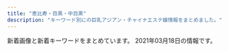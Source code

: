 ```yaml
---
title: "恵比寿・目黒・中目黒"
description: "キーワード別にの巨乳アジアン・チャイナエステ嬢情報をまとめました。"
---
```


新着画像と新着キーワードをまとめています。
2021年03月18日の情報です。

<DmmAffiliateIns />
<KeywordTable
  shops={
    [
    {
        "station": "JR\u6075\u6bd4\u5bff\u99c5\u897f\u53e3",
        "name": "\u7f8e\u9b54\u5973",
        "img_links": [
            "http://bimajo-massage.work/img/sta1.jpg",
            "http://bimajo-massage.work/sp/img/st6.jpg",
            "http://bimajo-massage.work/sp/img/pic.jpg",
            "http://bimajo-massage.work/img/st1.jpg",
            "http://bimajo-massage.work/sp/img/t-a.jpg",
            "http://bimajo-massage.work/img/xmas.png",
            "http://bimajo-massage.work/img/acc1.jpg",
            "http://bimajo-massage.work/sp/img/add.jpg",
            "http://bimajo-massage.work/img/mo.png",
            "http://bimajo-massage.work/sp/img/pc.jpg",
            "http://bimajo-massage.work/sp/img/cam.jpg",
            "http://bimajo-massage.work/img/acc2.jpg",
            "http://bimajo-massage.work/sp/img/time.jpg",
            "http://bimajo-massage.work/sp/img/st1.jpg",
            "http://bimajo-massage.work/sp/img/info.jpg",
            "http://bimajo-massage.work/sp/img/t-s.jpg",
            "http://bimajo-massage.work/img/bottom.png",
            "http://bimajo-massage.work/img/pic.png",
            "http://bimajo-massage.work/img/body-.png",
            "http://bimajo-massage.work/sp/img/p-6.jpg",
            "http://bimajo-massage.work/sp/img/st5.jpg",
            "http://bimajo-massage.work/img/sta5.jpg",
            "http://bimajo-massage.work/sp/img/st7.jpg",
            "http://bimajo-massage.work/sp/img/t-t.jpg",
            "http://bimajo-massage.work/sp/img/acc2.jpg",
            "http://bimajo-massage.work/sp/img/t-r.jpg",
            "http://bimajo-massage.work/img/st5.jpg",
            "http://bimajo-massage.work/sp/img/tit.jpg",
            "http://bimajo-massage.work/img/sta7.jpg",
            "http://bimajo-massage.work/sp/img/botton.jpg",
            "http://bimajo-massage.work/img/sta6.jpg",
            "http://bimajo-massage.work/sp/img/acc1.jpg",
            "http://bimajo-massage.work/sp/img/sys.jpg",
            "http://bimajo-massage.work/img/st6.jpg",
            "http://bimajo-massage.work/sp/img/p-7.jpg",
            "http://bimajo-massage.work/sp/img/p-5.jpg",
            "http://bimajo-massage.work/sp/img/tel.jpg",
            "http://bimajo-massage.work/img/st7.jpg",
            "http://bimajo-massage.work/sp/img/t-o.jpg"
        ],
        "url": "http://bimajo-massage.work/",
        "keywords": {
            "E": 2,
            "85": 13,
            "87": 12,
            "D": 24,
            "86": 12,
            "C": 13,
            "88": 2
        }
    },
    {
        "station": "JR\u76ee\u9ed2\u99c5\u6771\u53e3",
        "url": "http://relacute.tyo.cm/",
        "keywords": {},
        "name": "RelaCute \u30ea\u30e9\u30ad\u30e5\u30fc\u30c8",
        "img_links": []
    },
    {
        "keywords": {
            "86": 2,
            "87": 4,
            "C": 14,
            "85": 2,
            "D": 6
        },
        "station": "\u897f\u5c0f\u5c71\u99c5",
        "url": "http://www.oasis.esjoho.com/",
        "name": "\u7652\u3057\u5bb6",
        "img_links": [
            "http://www.oasis.esjoho.com/files/005.jpg",
            "http://www.oasis.esjoho.com/img/btn_side_mobile.jpg",
            "http://www.oasis.esjoho.com/img/goback.jpg",
            "http://www.oasis.esjoho.com/files/001-02.jpg",
            "http://www.oasis.esjoho.com/files/001.jpg",
            "http://www.oasis.esjoho.com/img/ttl_info.png",
            "http://www.oasis.esjoho.com/img/tel.png",
            "http://www.oasis.esjoho.com/img/ttl_news.png",
            "http://www.oasis.esjoho.com/files/005-02.jpg",
            "http://www.oasis.esjoho.com/files/002.jpg",
            "http://www.oasis.esjoho.com/files/002-02.jpg",
            "http://www.oasis.esjoho.com/files/004-02.jpg",
            "http://www.oasis.esjoho.com/img/btn_blog.png",
            "http://www.oasis.esjoho.com/files/004.jpg",
            "http://www.oasis.esjoho.com/img/pickup.jpg"
        ]
    },
    {
        "url": "http://nakamegurofun.com/",
        "img_links": [
            "http://nakamegurofun.com/files/005-030964.jpg",
            "http://nakamegurofun.com/images/shop/shop03.jpg",
            "http://nakamegurofun.com/files/003-030964.jpg",
            "http://nakamegurofun.com/images/zi_massage.png",
            "http://nakamegurofun.com/files/007-030964.jpg",
            "http://nakamegurofun.com/files/002fa9d.jpg",
            "http://nakamegurofun.com/files/002-020964.jpg",
            "http://nakamegurofun.com/files/006fa9d.jpg",
            "http://nakamegurofun.com/files/007fa9d.jpg",
            "http://nakamegurofun.com/files/008-020964.jpg",
            "http://nakamegurofun.com/files/0084f22.jpg",
            "http://nakamegurofun.com/files/008fa9d.jpg",
            "http://nakamegurofun.com/files/005fa9d.jpg",
            "http://nakamegurofun.com/files/003-020964.jpg",
            "http://nakamegurofun.com/files/0074f22.jpg",
            "http://nakamegurofun.com/images/s4.jpg",
            "http://nakamegurofun.com/images/shop/shop02.jpg",
            "http://nakamegurofun.com/files/007-020964.jpg",
            "http://nakamegurofun.com/files/005-020964.jpg",
            "http://nakamegurofun.com/files/0020964.jpg",
            "http://nakamegurofun.com/files/0034f22.jpg",
            "http://nakamegurofun.com/files/0060964.jpg",
            "http://nakamegurofun.com/files/0064f22.jpg",
            "http://nakamegurofun.com/images/infotiao1.jpg",
            "http://nakamegurofun.com/images/tel.png",
            "http://nakamegurofun.com/files/003fa9d.jpg",
            "http://nakamegurofun.com/images/shop/shop04.jpg",
            "http://nakamegurofun.com/images/shop/shop01.jpg",
            "http://nakamegurofun.com/files/002-030964.jpg",
            "http://nakamegurofun.com/images/s3.jpg",
            "http://nakamegurofun.com/files/0050964.jpg",
            "http://nakamegurofun.com/files/0080964.jpg",
            "http://nakamegurofun.com/files/0070964.jpg",
            "http://nakamegurofun.com/files/008-030964.jpg",
            "http://nakamegurofun.com/files/006-030964.jpg",
            "http://nakamegurofun.com/images/service91a6.png",
            "http://nakamegurofun.com/images/main_top.png",
            "http://nakamegurofun.com/images/xian.png",
            "http://nakamegurofun.com/files/006-020964.jpg",
            "http://nakamegurofun.com/images/main_bottom.png",
            "http://nakamegurofun.com/images/s5.jpg",
            "http://nakamegurofun.com/files/0030964.jpg",
            "http://nakamegurofun.com/images/s2.jpg",
            "http://nakamegurofun.com/images/s1.jpg",
            "http://nakamegurofun.com/images/zi_staff.png",
            "http://nakamegurofun.com/files/0024f22.jpg",
            "http://nakamegurofun.com/files/0054f22.jpg"
        ],
        "station": "\u4e2d\u76ee\u9ed2\u99c5\u897f\u53e3",
        "name": "Flower \uff5e\u30d5\u30e9\u30ef\u30fc\uff5e",
        "keywords": {
            "D": 5,
            "87": 4,
            "C": 1,
            "88": 1,
            "85": 1
        }
    },
    {
        "station": "\u4e2d\u76ee\u9ed2\u99c5\u897f\u53e3",
        "img_links": [
            "http://fiji-resort.ests.jp/images/s_staff.png",
            "http://fiji-resort.ests.jp/photos/sites/30/2018/09/2018091301234543.jpg",
            "http://fiji-resort.ests.jp/images/access01.jpg",
            "http://fiji-resort.ests.jp/photos/sites/30/2018/09/2018091916161390.jpg",
            "http://fiji-resort.ests.jp/images/s_link.png",
            "http://fiji-resort.ests.jp/images/access03.jpg",
            "http://fiji-resort.ests.jp/images/mobile.png",
            "http://fiji-resort.ests.jp/images/access06.jpg",
            "http://fiji-resort.ests.jp/images/line.png",
            "http://fiji-resort.ests.jp/photos/sites/30/2019/03/2019033011105316.jpg",
            "http://fiji-resort.ests.jp/photos/sites/30/2019/06/2019060610451514.jpg",
            "http://fiji-resort.ests.jp/images/access02.jpg",
            "http://fiji-resort.ests.jp/photos/sites/30/2018/06/2018061511340989.jpg",
            "http://fiji-resort.ests.jp/photos/sites/30/2019/06/2019061411123068.jpg",
            "http://fiji-resort.ests.jp/photos/sites/30/2019/05/2019050215480157.jpg",
            "http://fiji-resort.ests.jp/photos/sites/30/2018/11/2018110510493422.jpg",
            "http://fiji-resort.ests.jp/images/access04.jpg",
            "http://fiji-resort.ests.jp/photos/sites/30/2020/02/2020022116402274.jpg",
            "http://fiji-resort.ests.jp/photos/sites/30/2019/12/2019121110440091.jpg",
            "http://fiji-resort.ests.jp/photos/sites/30/2019/03/2019031518525662.jpg",
            "http://fiji-resort.ests.jp/images/access05.jpg",
            "http://fiji-resort.ests.jp/photos/sites/30/2019/05/2019050215480292.jpg",
            "http://fiji-resort.ests.jp/photos/sites/30/2019/11/2019110909384037.jpg",
            "http://fiji-resort.ests.jp/photos/sites/30/2018/11/2018110510493920.jpg",
            "http://fiji-resort.ests.jp/images/topics_bj3.png",
            "http://fiji-resort.ests.jp/images/end.png",
            "http://fiji-resort.ests.jp/photos/sites/30/2019/09/2019092914334514.jpg",
            "http://fiji-resort.ests.jp/photos/sites/30/2019/04/2019042017525677.jpg",
            "http://fiji-resort.ests.jp/photos/sites/30/2019/03/2019033011081995.jpg",
            "http://fiji-resort.ests.jp/images/top.png",
            "http://fiji-resort.ests.jp/photos/sites/30/2019/05/2019050215480138.jpg",
            "http://fiji-resort.ests.jp/images/s_topics.png"
        ],
        "url": "http://fiji-resort.ests.jp/",
        "keywords": {
            "85": 123,
            "87": 78,
            "82": 18,
            "86": 60,
            "C": 138,
            "E": 57,
            "83": 39,
            "D": 141,
            "89": 18
        },
        "name": "\u30d5\u30a3\u30b8\u30fc\u30ea\u30be\u30fc\u30c8"
    },
    {
        "keywords": {
            "C": 35,
            "D": 19
        },
        "img_links": [
            "http://with-you.tyo.cm/photos/sites/6/2020/03/2020032714573892.jpg",
            "http://hanamizuki2.a1.ies.bz/upload/sites/6/2021/02/2021022216380216.jpg",
            "http://with-you.tyo.cm/images/s_pick.jpg",
            "http://with-you.tyo.cm/photos/sites/6/2019/11/2019112214502832.jpg",
            "http://with-you.tyo.cm/photos/sites/6/2019/02/2019021816145119.jpg",
            "http://with-you.tyo.cm/photos/sites/6/2019/02/2019021816155116.jpg",
            "http://with-you.tyo.cm/photos/sites/6/2020/09/2020092511214697.jpg",
            "http://with-you.tyo.cm/photos/sites/6/2020/06/2020061515330329.jpg",
            "http://with-you.tyo.cm/photos/sites/6/2019/11/2019110107572662.jpg",
            "http://with-you.tyo.cm/photos/sites/6/2019/11/2019110606012817.jpg",
            "http://with-you.tyo.cm/images/s_link.jpg",
            "http://with-you.tyo.cm/photos/sites/6/2019/11/2019110107573374.jpg",
            "http://with-you.tyo.cm/photos/sites/6/2019/12/2019121914290210.jpg",
            "http://with-you.tyo.cm/images/top.png",
            "http://with-you.tyo.cm/photos/sites/6/2019/11/2019112916075813.jpg",
            "http://with-you.tyo.cm/photos/sites/6/2019/11/2019111915264240.jpg",
            "http://with-you.tyo.cm/photos/sites/6/2019/02/2019021818404723.jpg",
            "http://with-you.tyo.cm/photos/sites/6/2019/02/2019021818395644.jpg",
            "http://with-you.tyo.cm/photos/sites/6/2019/12/2019121914290846.jpg",
            "http://with-you.tyo.cm/photos/sites/6/2019/11/2019111915264046.jpg",
            "http://with-you.tyo.cm/photos/sites/6/2019/11/2019112916075124.jpg",
            "http://with-you.tyo.cm/photos/sites/6/2019/11/2019110806175734.jpg",
            "http://with-you.tyo.cm/photos/sites/6/2019/11/2019110108001772.jpg",
            "http://with-you.tyo.cm/photos/sites/6/2020/06/2020061515324852.jpg",
            "http://with-you.tyo.cm/photos/sites/6/2019/11/2019110806175615.jpg",
            "http://with-you.tyo.cm/photos/sites/6/2019/10/2019102716505124.jpg",
            "http://with-you.tyo.cm/images/s_recuit.jpg",
            "http://with-you.tyo.cm/photos/sites/6/2021/02/2021022216380216.jpg",
            "http://with-you.tyo.cm/photos/sites/6/2020/03/2020032714542799.jpg",
            "http://with-you.tyo.cm/photos/sites/6/2019/11/2019112517121980.jpg",
            "http://with-you.tyo.cm/images/s_staff.jpg",
            "http://with-you.tyo.cm/photos/sites/6/2019/06/2019060510455732.jpg",
            "http://with-you.tyo.cm/photos/sites/6/2019/12/2019121017051597.jpg",
            "http://with-you.tyo.cm/photos/sites/6/2019/03/2019030615474648.jpg",
            "http://with-you.tyo.cm/photos/sites/6/2019/11/2019110108002447.jpg",
            "http://with-you.tyo.cm/photos/sites/6/2019/11/2019112214503286.jpg",
            "http://with-you.tyo.cm/photos/sites/6/2019/10/2019102716505281.jpg",
            "http://with-you.tyo.cm/images/s_news.jpg",
            "http://with-you.tyo.cm/photos/sites/6/2019/12/2019121017051599.jpg",
            "http://with-you.tyo.cm/photos/sites/6/2019/11/2019112517122617.jpg",
            "http://with-you.tyo.cm/photos/sites/6/2019/11/2019112916080552.jpg"
        ],
        "url": "http://with-you.tyo.cm",
        "name": "With you\u30fb\u30a6\u30a3\u30ba\u30e6\u30fc",
        "station": "JR\u76ee\u9ed2\u99c5\u6771\u53e3"
    },
    {
        "url": "http://www.himawari-aroma.xyz/",
        "station": "JR\u6075\u6bd4\u5bff\u99c5\u897f\u53e3",
        "name": "\u3072\u307e\u308f\u308a",
        "keywords": {},
        "img_links": [
            "http://www.himawari-aroma.xyz/images/shop/4/2.jpg",
            "http://www.himawari-aroma.xyz/images/shop/4/1.jpg",
            "http://www.himawari-aroma.xyz/images/shop/1.png",
            "http://www.himawari-aroma.xyz/images/staff/3/mayu.png",
            "http://www.himawari-aroma.xyz/images/13.png",
            "http://www.himawari-aroma.xyz/images/psd/off.jpg",
            "http://www.himawari-aroma.xyz/images/staff/3/ami.png",
            "http://www.himawari-aroma.xyz/images/sys.jpg"
        ]
    },
    {
        "img_links": [
            "http://hi-msg.com/tonton/images/slider/slide2.png",
            "http://hi-msg.com/tonton/images/an_4_02.jpg",
            "http://hi-msg.com/tonton/images/eve1.png",
            "http://hi-msg.com/tonton/images/r2.jpg",
            "http://hi-msg.com/tonton/images/r1.jpg",
            "http://hi-msg.com/tonton/images/an_3_02.jpg",
            "http://hi-msg.com/tonton/images/fbb.jpg",
            "http://hi-msg.com/tonton/images/index-1.jpg",
            "http://hi-msg.com/tonton/images/qr.jpg",
            "http://hi-msg.com/tonton/images/an_1_01.jpg",
            "http://hi-msg.com/tonton/images/an_6_02.jpg",
            "http://hi-msg.com/tonton/images/staff_images/st5.jpg",
            "http://hi-msg.com/tonton/images/r4.jpg",
            "http://hi-msg.com/tonton/images/slider/slide1s.png",
            "http://hi-msg.com/tonton/images/an_1_02.jpg",
            "http://hi-msg.com/tonton/images/slider/slide2s.png",
            "http://hi-msg.com/tonton/images/index-2.jpg",
            "http://hi-msg.com/tonton/images/an_4_01.jpg",
            "http://hi-msg.com/tonton/images/staff_images/st1.jpg",
            "http://hi-msg.com/tonton/images/slider/slide3s.png",
            "http://hi-msg.com/tonton/images/slider/slide1.png",
            "http://hi-msg.com/tonton/images/staff_images/sl.png",
            "http://hi-msg.com/tonton/images/staff_images/st2.jpg",
            "http://hi-msg.com/tonton/images/staff_images/st3.jpg",
            "http://hi-msg.com/tonton/images/staff_images/st4.jpg",
            "http://hi-msg.com/tonton/images/an_5_02.jpg",
            "http://hi-msg.com/tonton/images/an_2_02.jpg",
            "http://hi-msg.com/tonton/images/sys1.jpg",
            "http://hi-msg.com/tonton/images/an_6_01.jpg",
            "http://hi-msg.com/tonton/images/an_2_01.jpg",
            "http://hi-msg.com/tonton/images/an_5_01.jpg",
            "http://hi-msg.com/tonton/images/slider/slide3.png",
            "http://hi-msg.com/tonton/images/index_01.jpg",
            "http://hi-msg.com/tonton/images/r3.jpg",
            "http://hi-msg.com/tonton/images/an_3_01.jpg"
        ],
        "url": "http://hi-msg.com/tonton/",
        "keywords": {
            "C": 7,
            "83": 7,
            "86": 17,
            "E": 5,
            "D": 19,
            "85": 7
        },
        "station": "JR\u6075\u6bd4\u5bff\u99c5\u897f\u53e3",
        "name": "\u30c8\u30f3\u30c8\u30f3"
    },
    {
        "img_links": [
            "http://meguro-babel.com/topics/img/151-1.jpg",
            "http://meguro-babel.com/girl/2.jpg",
            "http://meguro-babel.com/topics/img/156-1.jpg",
            "http://meguro-babel.com/girl/13.jpg",
            "http://meguro-babel.com/girl/24.jpg",
            "http://meguro-babel.com/girl/4.jpg",
            "http://meguro-babel.com/girl/10.jpg",
            "http://meguro-babel.com/girl/3.jpg",
            "http://meguro-babel.com/girl/15.jpg",
            "http://meguro-babel.com/girl/11.jpg",
            "http://meguro-babel.com/girl/8.jpg",
            "http://meguro-babel.com/girl/1.jpg",
            "http://meguro-babel.com/topics/img/150-1.jpg",
            "http://meguro-babel.com/girl/9.jpg",
            "http://meguro-babel.com/images/room/photo02.jpg",
            "http://meguro-babel.com/topics/img/155-1.jpg",
            "http://meguro-babel.com/topics/img/142-1.jpg",
            "http://meguro-babel.com/girl/19.jpg",
            "http://meguro-babel.com/images/qr.jpg",
            "http://meguro-babel.com/girl/7.jpg",
            "http://meguro-babel.com/images/room/photo03.jpg",
            "http://meguro-babel.com/images/room/photo04.jpg",
            "http://meguro-babel.com/girl/6.jpg",
            "http://meguro-babel.com/girl/5.jpg",
            "http://meguro-babel.com/images/room/photo01.jpg",
            "http://meguro-babel.com/girl/21.jpg",
            "http://meguro-babel.com/topics/img/129-1.jpg",
            "http://meguro-babel.com/images/topimg4.jpg",
            "http://meguro-babel.com/topics/img/145-1.jpg",
            "http://meguro-babel.com/images/img_1.jpg"
        ],
        "name": "\u30d0\u30d9\u30eb",
        "station": "JR\u76ee\u9ed2\u99c5\u6771\u53e3",
        "url": "http://meguro-babel.com/",
        "keywords": {}
    },
    {
        "url": "http://kintsuki.este88.com/",
        "img_links": [
            "http://kintsuki.este88.com/gals/kana1.jpg",
            "http://kintsuki.este88.com/gals/rina1.jpg",
            "http://kintsuki.este88.com/gals/koyuki1.jpg",
            "http://kintsuki.este88.com/images/r02.jpg",
            "http://kintsuki.este88.com/images/r04.jpg",
            "http://kintsuki.este88.com/gals/mika1.jpg",
            "http://kintsuki.este88.com/gals/yuyu1.jpg",
            "http://kintsuki.este88.com/gals/rei1.jpg",
            "http://kintsuki.este88.com/images/ph1.jpg",
            "http://kintsuki.este88.com/gals/momo1.jpg",
            "http://kintsuki.este88.com/gals/kaori1.jpg",
            "http://kintsuki.este88.com/images/r01.jpg",
            "http://kintsuki.este88.com/gals/kixyoko1.jpg"
        ],
        "station": "JR\u76ee\u9ed2\u99c5\u6771\u53e3",
        "name": "\u91d1\u306e\u6708",
        "keywords": {}
    },
    {
        "url": "http://onlyone.tyo.cm/",
        "keywords": {
            "87": 7,
            "E": 3,
            "D": 25,
            "88": 3,
            "C": 4,
            "86": 12,
            "84": 1,
            "F": 1,
            "83": 2,
            "85": 8
        },
        "name": "OnlyOne",
        "img_links": [
            "http://onlyone.tyo.cm/photos/sites/5/2018/11/2018112110301745.jpg",
            "http://onlyone.tyo.cm/photos/sites/5/2021/02/202102201049167.jpg",
            "http://onlyone.tyo.cm/photos/sites/5/2019/08/2019082610481667.jpg",
            "http://onlyone.tyo.cm/photos/sites/5/2019/07/2019071716092046.jpg",
            "http://onlyone.tyo.cm/photos/sites/5/2018/07/2018071709241386.jpg",
            "http://onlyone.tyo.cm/photos/sites/5/2019/01/2019013017371133.jpg",
            "http://onlyone.tyo.cm/photos/sites/5/2019/07/201907171609201.jpg",
            "http://onlyone.tyo.cm/photos/sites/5/2020/09/2020090210405221.jpg",
            "http://onlyone.tyo.cm/photos/sites/5/2018/10/201810181432433.jpg",
            "http://onlyone.tyo.cm/photos/sites/5/2018/03/2018031607430562.jpg",
            "http://onlyone.tyo.cm/photos/sites/5/2020/07/2020070215334437.jpg",
            "http://onlyone.tyo.cm/photos/sites/5/2020/05/2020051419324761.jpg",
            "http://onlyone.tyo.cm/photos/sites/5/2019/07/2019070711031982.jpg",
            "http://onlyone.tyo.cm/images/line.jpg",
            "http://onlyone.tyo.cm/photos/sites/5/2019/02/2019022310345266.jpg",
            "http://onlyone.tyo.cm/images/top.png",
            "http://onlyone.tyo.cm/images/acc2.jpg",
            "http://onlyone.tyo.cm/photos/sites/5/2020/09/2020092510523723.jpg",
            "http://onlyone.tyo.cm/photos/sites/5/2019/03/2019030418403098.jpg",
            "http://onlyone.tyo.cm/photos/sites/5/2017/11/2017112708111797.jpg",
            "http://onlyone.tyo.cm/photos/sites/5/2021/02/2021022515094363.jpg",
            "http://onlyone.tyo.cm/photos/sites/5/2020/02/2020022610121615.jpg",
            "http://onlyone.tyo.cm/photos/sites/5/2019/01/2019011814353078.jpg",
            "http://onlyone.tyo.cm/photos/sites/5/2018/09/2018092710191274.jpg",
            "http://onlyone.tyo.cm/photos/sites/5/2021/03/2021030316101626.jpg",
            "http://onlyone.tyo.cm/photos/sites/5/2020/09/2020092510523998.jpg",
            "http://onlyone.tyo.cm/images/room2.jpg",
            "http://onlyone.tyo.cm/photos/sites/5/2020/03/2020031716151746.jpg",
            "http://onlyone.tyo.cm/images/room1.jpg",
            "http://onlyone.tyo.cm/photos/sites/5/2018/08/2018082407542866.jpg",
            "http://onlyone.tyo.cm/images/acc1.jpg",
            "http://onlyone.tyo.cm/images/s_staff.png",
            "http://onlyone.tyo.cm/photos/sites/5/2021/02/2021021810240848.jpg",
            "http://onlyone.tyo.cm/photos/sites/5/2019/05/2019052911352557.jpg",
            "http://onlyone.tyo.cm/photos/sites/5/2020/09/2020092617301564.jpg",
            "http://onlyone.tyo.cm/photos/sites/5/2019/05/2019050915292562.jpg",
            "http://onlyone.tyo.cm/photos/sites/5/2020/09/2020092510524025.jpg",
            "http://onlyone.tyo.cm/images/s_link.png",
            "http://onlyone.a1.ies.bz/upload/sites/5/2021/03/2021030316101022.jpg",
            "http://onlyone.tyo.cm/photos/sites/5/2018/06/2018062904050630.jpg",
            "http://onlyone.tyo.cm/images/acc4.jpg",
            "http://onlyone.tyo.cm/photos/sites/5/2019/08/2019080815010066.jpg",
            "http://onlyone.tyo.cm/photos/sites/5/2019/07/2019070616424775.jpg",
            "http://onlyone.tyo.cm/images/new.jpg",
            "http://onlyone.tyo.cm/photos/sites/5/2018/11/2018110713255310.jpg",
            "http://onlyone.tyo.cm/photos/sites/5/2021/02/202102181024101.jpg",
            "http://onlyone.tyo.cm/photos/sites/5/2021/03/2021030316101022.jpg",
            "http://onlyone.tyo.cm/photos/sites/5/2019/02/2019022310334774.jpg",
            "http://onlyone.tyo.cm/images/room3.jpg",
            "http://onlyone.tyo.cm/photos/sites/5/2020/01/2020011412572423.jpg",
            "http://onlyone.tyo.cm/photos/sites/5/2020/01/2020011413500417.jpg",
            "http://onlyone.tyo.cm/photos/sites/5/2019/11/2019110105152849.jpg",
            "http://onlyone.tyo.cm/photos/sites/5/2020/09/2020092218541894.jpg",
            "http://onlyone.tyo.cm/photos/sites/5/2019/12/2019121715483135.jpg",
            "http://onlyone.tyo.cm/images/room4.jpg",
            "http://onlyone.tyo.cm/photos/sites/5/2020/07/2020070217061815.jpg",
            "http://onlyone.tyo.cm/photos/sites/5/2020/01/2020011413501066.jpg",
            "http://onlyone.tyo.cm/photos/sites/5/2018/08/2018080308152252.jpg",
            "http://onlyone.tyo.cm/photos/sites/5/2019/06/2019060510472559.jpg",
            "http://onlyone.tyo.cm/photos/sites/5/2019/11/2019112117013754.jpg",
            "http://onlyone.tyo.cm/images/acc3.jpg",
            "http://onlyone.tyo.cm/photos/sites/5/2019/11/2019110105153240.jpg",
            "http://onlyone.tyo.cm/photos/sites/5/2021/02/2021022216501749.jpg",
            "http://onlyone.tyo.cm/photos/sites/5/2019/12/2019120510353312.jpg",
            "http://onlyone.tyo.cm/photos/sites/5/2020/06/2020060815500896.jpg",
            "http://onlyone.tyo.cm/photos/sites/5/2019/06/2019060510384975.jpg"
        ],
        "station": "JR\u76ee\u9ed2\u99c5\u897f\u53e3"
    },
    {
        "name": "Victoria\u30fb\u30d3\u30af\u30c8\u30ea\u30a2",
        "station": "JR\u76ee\u9ed2\u99c5\u6771\u53e3",
        "url": "http://victoria.tyo.cm/",
        "keywords": {
            "85": 8,
            "87": 3,
            "G": 1,
            "C": 8,
            "93": 1,
            "86": 10,
            "83": 8,
            "89": 1,
            "F": 1,
            "E": 2,
            "D": 21,
            "82": 2
        },
        "img_links": [
            "http://victoria.tyo.cm/photos/sites/13/2019/12/2019120406433710.jpg",
            "http://victoria.tyo.cm/photos/sites/13/2018/12/2018122701570643.jpg",
            "http://victoria.tyo.cm/photos/sites/13/2020/01/2020012005552622.jpg",
            "http://victoria.tyo.cm/photos/sites/13/2019/10/2019101403232834.jpg",
            "http://victoria.tyo.cm/photos/sites/13/2020/02/2020020104570910.jpg",
            "http://victoria.tyo.cm/photos/sites/13/2019/01/2019012108071242.jpg",
            "http://victoria.tyo.cm/photos/sites/13/2020/02/2020021307433041.jpg",
            "http://victoria.tyo.cm/photos/sites/13/2018/12/2018121502493847.jpg",
            "http://victoria.tyo.cm/images/top.jpg",
            "http://victoria.tyo.cm/photos/sites/13/2019/01/2019011103510521.jpg",
            "http://victoria.tyo.cm/photos/sites/13/2019/12/2019120904521737.jpg",
            "http://victoria.tyo.cm/photos/sites/13/2020/10/2020100803550565.jpg",
            "http://victoria.tyo.cm/photos/sites/13/2018/12/2018121502493879.jpg",
            "http://victoria.tyo.cm/photos/sites/13/2019/01/2019012509534353.jpg",
            "http://victoria.tyo.cm/photos/sites/13/2019/10/2019100904082968.jpg",
            "http://victoria.tyo.cm/images/room1.jpg",
            "http://victoria.tyo.cm/images/room4.jpg",
            "http://victoria.tyo.cm/photos/sites/13/2020/03/2020031904101259.jpg",
            "http://victoria.tyo.cm/photos/sites/13/2018/12/2018122904411765.jpg",
            "http://victoria.tyo.cm/photos/sites/13/2019/05/201905100639429.jpg",
            "http://victoria.tyo.cm/photos/sites/13/2018/12/2018122701570616.jpg",
            "http://victoria.tyo.cm/photos/sites/13/2018/12/2018121502493953.jpg",
            "http://victoria.tyo.cm/photos/sites/13/2019/01/2019010506293526.jpg",
            "https://www.a-side.com/ad/koko/include/banner/koko_125x125.png",
            "http://victoria.tyo.cm/photos/sites/13/2019/08/2019080607062415.jpg",
            "http://victoria.tyo.cm/images/room2.jpg",
            "http://victoria.tyo.cm/images/mobile.jpg",
            "http://victoria.tyo.cm/photos/sites/13/2019/01/2019012509505197.jpg",
            "http://victoria.tyo.cm/images/pick.jpg",
            "http://victoria.tyo.cm/photos/sites/13/2019/12/2019120904521188.jpg",
            "http://victoria.tyo.cm/photos/sites/13/2019/04/2019041807165826.jpg",
            "http://victoria.tyo.cm/images/face.jpg",
            "http://victoria.tyo.cm/photos/sites/13/2019/01/2019010506292922.jpg",
            "http://victoria.tyo.cm/photos/sites/13/2020/02/202002030340133.jpg",
            "http://victoria.tyo.cm/photos/sites/13/2019/02/2019022703022355.jpg",
            "http://victoria.tyo.cm/photos/sites/13/2019/02/2019021206543056.jpg",
            "http://victoria.tyo.cm/photos/sites/13/2018/12/2018122904422525.jpg",
            "http://victoria.tyo.cm/photos/sites/13/2020/01/2020011104241542.jpg",
            "http://victoria.tyo.cm/photos/sites/13/2019/12/2019120106181894.jpg",
            "http://victoria.tyo.cm/photos/sites/13/2020/01/2020011205500461.jpg",
            "http://victoria.tyo.cm/photos/sites/13/2021/02/2021021509575615.jpg",
            "http://victoria.tyo.cm/photos/sites/13/2019/02/2019021407162693.jpg",
            "http://victoria.tyo.cm/images/s_staff.png",
            "http://victoria.tyo.cm/images/room3.jpg",
            "http://victoria.tyo.cm/photos/sites/13/2019/04/2019040304024424.jpg",
            "http://victoria.tyo.cm/images/news.jpg",
            "http://victoria.tyo.cm/photos/sites/13/2019/10/2019100904083557.jpg",
            "http://victoria.tyo.cm/photos/sites/13/2019/06/2019061005275095.jpg",
            "http://victoria.tyo.cm/photos/sites/13/2019/07/2019070206503156.jpg",
            "http://victoria.tyo.cm/photos/sites/13/2020/01/2020012005552181.jpg",
            "http://victoria.tyo.cm/photos/sites/13/2018/12/2018121502493814.jpg"
        ]
    },
    {
        "keywords": {
            "F": 1,
            "86": 10,
            "85": 6,
            "E": 3,
            "C": 40,
            "87": 3,
            "88": 2,
            "D": 27,
            "89": 2,
            "84": 2
        },
        "name": "Angel-\u30a8\u30f3\u30b8\u30a7\u30eb-",
        "station": "JR\u76ee\u9ed2\u99c5\u6771\u53e3",
        "url": "http://angel.jpn.cm/",
        "img_links": [
            "http://angel.jpn.cm/images/girl-z2.jpg",
            "http://angel.jpn.cm/photos/sites/3/2016/08/staff4.jpg",
            "http://angel.jpn.cm/images/nbj3.jpg",
            "http://angel.jpn.cm/photos/sites/3/2019/06/2019060510404179.jpg",
            "http://angel.jpn.cm/photos/sites/3/2017/03/2.jpg",
            "http://angel.jpn.cm/photos/sites/3/2019/12/2019122718552413.jpg",
            "http://angel.jpn.cm/photos/sites/3/2017/12/2017122705371661.jpg",
            "http://angel.jpn.cm/images/info.jpg",
            "http://angel.jpn.cm/photos/sites/3/2021/02/2021022516024747.jpg",
            "http://angel.jpn.cm/images/room1.jpg",
            "http://angel2.a1.ies.bz/upload/sites/3/2021/02/2021022516024747.jpg",
            "http://angel.jpn.cm/photos/sites/3/2021/02/2021021714005240.jpg",
            "http://angel.jpn.cm/photos/sites/3/2016/10/staff01.jpg",
            "http://angel.jpn.cm/photos/sites/3/2016/08/staff24a.jpg",
            "http://angel.jpn.cm/photos/sites/3/2016/08/staff29.jpg",
            "http://angel.jpn.cm/photos/sites/3/2019/10/2019100910242499.jpg",
            "http://angel.jpn.cm/photos/sites/3/2019/07/2019071213431954.jpg",
            "http://angel.jpn.cm/photos/sites/3/2017/05/8.jpg",
            "http://angel.jpn.cm/photos/sites/3/2016/08/staff8.jpg",
            "http://angel.jpn.cm/photos/sites/3/2020/06/2020061515170635.jpg",
            "http://angel.jpn.cm/images/girl-z1.jpg",
            "http://angel.jpn.cm/photos/sites/3/2016/08/staff3.jpg",
            "http://angel.jpn.cm/images/top02.jpg",
            "http://angel.jpn.cm/photos/sites/3/2016/08/staff7.jpg",
            "http://angel.jpn.cm/photos/sites/3/2020/09/2020092511154515.jpg",
            "http://angel.jpn.cm/photos/sites/3/2016/08/staff21a.jpg",
            "http://angel.jpn.cm/photos/sites/3/2017/12/201712270537317.jpg",
            "http://angel.jpn.cm/photos/sites/3/2016/08/staff35.jpg",
            "http://angel.jpn.cm/photos/sites/3/2018/06/2018062105525655.jpg",
            "http://angel.jpn.cm/photos/sites/3/2016/08/staff28.jpg",
            "http://cdn.dino-es.com/images/logo/150x40DinoEs.png",
            "http://angel.jpn.cm/photos/sites/3/2016/08/staff3a.jpg",
            "http://angel.jpn.cm/photos/sites/3/2018/06/2018061505064271.jpg",
            "http://angel.jpn.cm/images/room6.jpg",
            "http://angel.jpn.cm/photos/sites/3/2016/09/72670992207769698.jpg",
            "http://angel.jpn.cm/photos/sites/3/2016/08/staff25.jpg",
            "http://angel.jpn.cm/photos/sites/3/2016/08/staff22.jpg",
            "http://angel.jpn.cm/photos/sites/3/2018/09/2018091001155585.jpg",
            "http://angel.jpn.cm/photos/sites/3/2016/08/staff37.jpg",
            "http://angel.jpn.cm/photos/sites/3/2016/08/staff39.jpg",
            "http://angel.jpn.cm/images/room2.jpg",
            "http://angel.jpn.cm/photos/sites/3/2016/08/staff28a.jpg",
            "http://angel.jpn.cm/images/room4.jpg",
            "http://angel.jpn.cm/photos/sites/3/2019/11/2019111814073465.jpg",
            "http://angel.jpn.cm/photos/sites/3/2016/08/staff2a.jpg",
            "http://angel.jpn.cm/photos/sites/3/2016/08/staff11.jpg",
            "http://angel.jpn.cm/photos/sites/3/2018/06/2018061505064251.jpg",
            "http://angel.jpn.cm/images/room5.jpg",
            "http://angel.jpn.cm/photos/sites/3/2019/11/201911181407260.jpg",
            "http://angel.jpn.cm/photos/sites/3/2016/08/staff29a.jpg",
            "http://angel.jpn.cm/photos/sites/3/2017/04/1.jpg",
            "http://angel.jpn.cm/photos/sites/3/2017/11/2017112010234266.jpg",
            "http://angel.jpn.cm/photos/sites/3/2018/11/201811011331167.jpg",
            "http://angel.jpn.cm/images/s_link.png",
            "http://angel.jpn.cm/photos/sites/3/2016/08/staff36g.jpg",
            "http://angel.jpn.cm/photos/sites/3/2016/09/staff40.jpg",
            "http://angel.jpn.cm/images/s_mobile.png",
            "http://angel.jpn.cm/images/room7.jpg",
            "http://angel.jpn.cm/images/s_pick.png",
            "http://angel.jpn.cm/photos/sites/3/2016/08/staff39a.jpg",
            "http://angel.jpn.cm/photos/sites/3/2016/08/staff24.jpg",
            "http://angel.jpn.cm/photos/sites/3/2016/08/staff23.jpg",
            "http://angel.jpn.cm/photos/sites/3/2018/06/2018061601280885.jpg",
            "http://angel.jpn.cm/photos/sites/3/2016/08/staff2.jpg",
            "http://angel.jpn.cm/images/room3.jpg",
            "http://angel.jpn.cm/photos/sites/3/2016/10/staff01a.jpg",
            "http://angel.jpn.cm/photos/sites/3/2019/07/2019071016030711.jpg",
            "http://angel.jpn.cm/photos/sites/3/2019/06/201906051042276.jpg",
            "http://angel.jpn.cm/photos/sites/3/2017/01/1.jpg",
            "http://angel.jpn.cm/photos/sites/3/2016/10/staff41.jpg",
            "http://angel.jpn.cm/photos/sites/3/2019/12/2019122718552430.jpg",
            "http://angel.jpn.cm/photos/sites/3/2016/08/staff36h.jpg",
            "http://angel.jpn.cm/photos/sites/3/2016/08/staff5.jpg",
            "http://angel.jpn.cm/images/mobile.jpg",
            "http://angel.jpn.cm/photos/sites/3/2017/11/201711280608539.jpg",
            "http://angel.jpn.cm/images/s_news.png",
            "http://angel.jpn.cm/images/top01.jpg",
            "http://angel.jpn.cm/images/s_staff.png",
            "http://angel.jpn.cm/photos/sites/3/2016/08/staff21.jpg",
            "http://angel.jpn.cm/photos/sites/3/2016/08/staff38.jpg",
            "http://angel.jpn.cm/photos/sites/3/2016/08/staff14.jpg",
            "http://angel.jpn.cm/photos/sites/3/2019/12/2019122718552333.jpg"
        ]
    },
    {
        "img_links": [
            "http://kaizokusen.jpn.mn/photos/sites/31/2020/05/2020051510144982.jpg",
            "http://kaizokusen.jpn.mn/photos/sites/31/2018/07/2018070912312985.jpg",
            "http://kaizokusen.jpn.mn/images/top.jpg",
            "http://kaizokusen.jpn.mn/photos/sites/31/2020/08/2020082411195272.jpg",
            "http://kaizokusen.jpn.mn/photos/sites/31/2019/12/201912200917482.jpg",
            "http://kaizokusen.jpn.mn/photos/sites/31/2019/02/2019022801560094.jpg",
            "http://kaizokusen.jpn.mn/images/news04.jpg",
            "http://kaizokusen.jpn.mn/photos/sites/31/2020/04/2020042207290081.jpg",
            "http://kaizokusen.jpn.mn/images/end.png",
            "http://kaizokusen.jpn.mn/photos/sites/31/2019/05/2019051702252726.jpg",
            "http://kaizokusen.jpn.mn/photos/sites/31/2019/01/2019012803255272.jpg",
            "http://kaizokusen.jpn.mn/photos/sites/31/2020/06/2020062208015349.jpg",
            "http://kaizokusen.jpn.mn/images/mobile.jpg",
            "http://kaizokusen.jpn.mn/photos/sites/31/2019/11/2019111401215721.jpg",
            "http://kaizokusen.jpn.mn/photos/sites/31/2019/06/2019060402255852.jpg",
            "http://kaizokusen.jpn.mn/photos/sites/31/2018/12/2018121710580889.jpg",
            "http://kaizokusen.jpn.mn/photos/sites/31/2020/06/2020060409294464.jpg",
            "http://kaizokusen.jpn.mn/images/news03.jpg",
            "http://kaizokusen.jpn.mn/photos/sites/31/2019/11/2019111410352979.jpg",
            "http://kaizokusen.jpn.mn/photos/sites/31/2019/09/2019092905302643.jpg",
            "http://kaizokusen.jpn.mn/photos/sites/31/2019/03/2019032710574970.jpg",
            "http://kaizokusen.jpn.mn/photos/sites/31/2019/06/2019061406003197.jpg",
            "http://kaizokusen.jpn.mn/images/headline.jpg",
            "http://kaizokusen.jpn.mn/images/s_news.jpg",
            "http://kaizokusen.jpn.mn/photos/sites/31/2019/06/2019060402255271.jpg",
            "http://kaizokusen.jpn.mn/photos/sites/31/2019/11/2019112102290816.jpg",
            "http://kaizokusen.jpn.mn/photos/sites/31/2020/06/2020061302013959.jpg",
            "http://kaizokusen.jpn.mn/photos/sites/31/2020/12/2020120801390122.jpg",
            "http://kaizokusen.jpn.mn/photos/sites/31/2020/02/2020022107354732.jpg",
            "http://kaizokusen.jpn.mn/images/news_bj1.jpg",
            "http://kaizokusen.jpn.mn/photos/sites/31/2020/06/2020061305220545.jpg",
            "http://kaizokusen.jpn.mn/photos/sites/31/2019/03/2019032601332117.jpg",
            "http://kaizokusen.jpn.mn/photos/sites/31/2019/01/201901130238317.jpg",
            "http://kaizokusen.jpn.mn/images/s_contact.jpg",
            "http://kaizokusen.jpn.mn/images/s_link.png",
            "http://kaizokusen.jpn.mn/photos/sites/31/2020/11/2020112103070699.jpg",
            "http://kaizokusen.jpn.mn/photos/sites/31/2019/12/2019121904244431.jpg",
            "http://kaizokusen.jpn.mn/photos/sites/31/2019/06/2019061406003081.jpg",
            "http://kaizokusen.jpn.mn/photos/sites/31/2019/02/2019021410470448.jpg",
            "http://kaizokusen.jpn.mn/photos/sites/31/2020/01/2020011609085443.jpg",
            "http://kaizokusen.jpn.mn/photos/sites/31/2020/08/2020080301195061.jpg",
            "http://kaizokusen.jpn.mn/photos/sites/31/2019/09/2019091102140786.jpg",
            "http://kaizokusen.jpn.mn/photos/sites/31/2020/01/2020010602051995.jpg",
            "http://kaizokusen.jpn.mn/photos/sites/31/2019/12/2019122806012497.jpg",
            "http://kaizokusen.jpn.mn/photos/sites/31/2020/02/202002070127147.jpg",
            "http://kaizokusen.jpn.mn/photos/sites/31/2020/03/2020030801205388.jpg",
            "http://kaizokusen.jpn.mn/photos/sites/31/2019/04/2019040301572848.jpg",
            "http://kaizokusen.jpn.mn/photos/sites/31/2019/01/2019010309225534.jpg",
            "http://kaizokusen.jpn.mn/photos/sites/31/2020/03/2020031402334084.jpg",
            "http://kaizokusen.jpn.mn/images/s_staff.png",
            "http://kaizokusen.jpn.mn/photos/sites/31/2018/12/2018122706404758.jpg",
            "http://kaizokusen.jpn.mn/images/news_bj3.jpg",
            "http://kaizokusen.jpn.mn/images/s_pick.png"
        ],
        "keywords": {
            "84": 3,
            "83": 8,
            "88": 9,
            "87": 33,
            "D": 74,
            "C": 45,
            "86": 26,
            "85": 26,
            "E": 27
        },
        "url": "http://kaizokusen.jpn.mn/",
        "name": "\u6d77\u8cca\u8239",
        "station": "\u4e2d\u76ee\u9ed2\u99c5\u5357\u6539\u672d\u897f\u53e3"
    }
]
}
/>
<DmmAffiliateScript />
